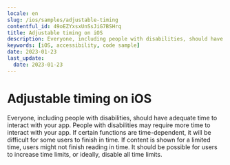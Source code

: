 ```yaml
---
locale: en
slug: /ios/samples/adjustable-timing
contentful_id: 49oEZYxsxUnSsJiG7BSHrq
title: Adjustable timing on iOS
description: Everyone, including people with disabilities, should have adequate time to interact with your app.
keywords: [iOS, accessibility, code sample]
date: 2023-01-23
last_update:
  date: 2023-01-23
---
```


# Adjustable timing on iOS

Everyone, including people with disabilities, should have adequate time to interact with your app. People with disabilities may require more time to interact with your app. If certain functions are time-dependent, it will be difficult for some users to finish in time. If content is shown for a limited time, users might not finish reading in time. It should be possible for users to increase time limits, or ideally, disable all time limits.

<CodeSample id="screen-timing" framework="ios" locale="en"/>
